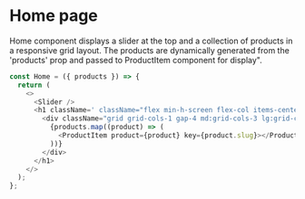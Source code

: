 # Home page

Home component displays a slider at the top
and a collection of products in a responsive grid layout.
The products are dynamically generated from the 'products' prop and passed to ProductItem component for display".

```js filename="home.js"  copy
const Home = ({ products }) => {
  return (
    <>
      <Slider />
      <h1 className=' className="flex min-h-screen flex-col items-center justify-between p-24"'>
        <div className="grid grid-cols-1 gap-4 md:grid-cols-3 lg:grid-cols-4">
          {products.map((product) => (
            <ProductItem product={product} key={product.slug}></ProductItem>
          ))}
        </div>
      </h1>
    </>
  );
};
```

